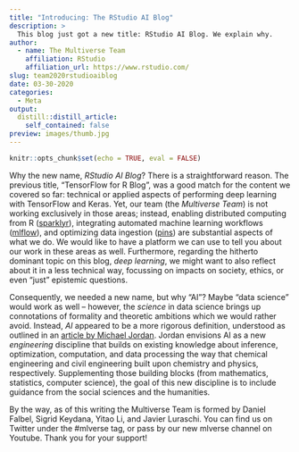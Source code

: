 ```yaml
---
title: "Introducing: The RStudio AI Blog"
description: > 
  This blog just got a new title: RStudio AI Blog. We explain why.
author:
  - name: The Multiverse Team
    affiliation: RStudio
    affiliation_url: https://www.rstudio.com/
slug: team2020rstudioaiblog
date: 03-30-2020
categories:
  - Meta
output:
  distill::distill_article:
    self_contained: false
preview: images/thumb.jpg
---
```


```r
knitr::opts_chunk$set(echo = TRUE, eval = FALSE)
```

Why the new name, *RStudio AI Blog*? There is a straightforward reason. The
previous title, "TensorFlow for R Blog", was a good match for the content
we covered so far: technical or applied aspects of performing deep
learning with TensorFlow and Keras. Yet, our team (the *Multiverse Team*) is not
working exclusively in those areas; instead, enabling distributed computing from
R ([sparklyr](https://github.com/sparklyr/sparklyr)), integrating automated
machine learning workflows ([mlflow](https://github.com/mlflow/mlflow)), and
optimizing data ingestion ([pins](https://github.com/rstudio/pins)) are
substantial aspects of what we do. We would like to have a platform we can use
to tell you about our work in these areas as well. Furthermore, regarding the
hitherto dominant topic on this blog, *deep learning*, we might want to also
reflect about it in a less technical way, focussing on impacts on
society, ethics, or even "just" epistemic questions.

Consequently, we needed a new name, but why "AI"? Maybe "data science" would work
as well -- however, the *science* in data science brings up connotations of formality and
theoretic ambitions which we would rather avoid. Instead, *AI* appeared to be a more rigorous
definition, understood as outlined in an [article by Michael
Jordan](https://hdsr.mitpress.mit.edu/pub/wot7mkc1). Jordan envisions AI as a
new *engineering* discipline that builds on existing knowledge about inference,
optimization, computation, and data processing the way that chemical engineering
and civil engineering built upon chemistry and physics, respectively.
Supplementing those building blocks (from mathematics, statistics, computer
science), the goal of this new discipline is to include guidance from the social sciences
and the humanities.

By the way, as of this writing the Multiverse Team is formed by [Daniel
Falbel](https://twitter.com/dfalbel){style="text-decoration:none;"}, [Sigrid
Keydana](https://twitter.com/zkajdan){style="text-decoration:none;"}, [Yitao
Li](https://github.com/yl790){style="text-decoration:none;"}, and J[avier
Luraschi](https://twitter.com/javierluraschi){style="text-decoration:none;"}.
You can find us on Twitter under the
[\#mlverse](https://twitter.com/search?q=%23mlverse){style="text-decoration:none;"}
tag, or pass by our new [mlverse
channel](https://www.youtube.com/c/mlverse){style="text-decoration:none;"} on
Youtube. Thank you for your support!